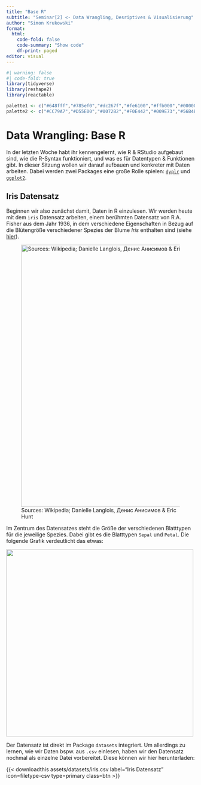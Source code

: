 ```yaml
---
title: "Base R"
subtitle: "Seminar[2] <- Data Wrangling, Desriptives & Visualisierung"
author: "Simon Krukowski"
format:
  html:
    code-fold: false
    code-summary: "Show code"
    df-print: paged
editor: visual
---
```


```r
#| warning: false
#| code-fold: true
library(tidyverse)
library(reshape2)
library(reactable)

palette1 <- c("#648fff","#785ef0","#dc267f","#fe6100","#ffb000","#000000","#ffffff")
palette2 <- c("#CC79A7","#D55E00","#0072B2","#F0E442","#009E73","#56B4E9","#E69F00","#000000")
```

# Data Wrangling: Base R

In der letzten Woche habt ihr kennengelernt, wie R & RStudio aufgebaut sind, wie die R-Syntax funktioniert, und was es für Datentypen & Funktionen gibt. In dieser Sitzung wollen wir darauf aufbauen und konkreter mit Daten arbeiten. Dabei werden zwei Packages eine große Rolle spielen: [`dyplr`](https://dplyr.tidyverse.org) und [`ggplot2`](https://ggplot2.tidyverse.org).

## Iris Datensatz

Beginnen wir also zunächst damit, Daten in R einzulesen. Wir werden heute mit dem `iris` Datensatz arbeiten, einem berühmten Datensatz von R.A. Fisher aus dem Jahr 1936, in dem verschiedene Eigenschaften in Bezug auf die Blütengröße verschiedener Spezies der Blume *Iris* enthalten sind (siehe [hier](https://www.comp.tmu.ac.jp/morbier/R/Fisher-1936-Ann._Eugen.pdf)).

![Sources: Wikipedia; Danielle Langlois, Денис Анисимов & Eric Hunt](assets/img/irises.png){fig-align="center" width="700"}

Im Zentrum des Datensatzes steht die Größe der verschiedenen Blatttypen für die jeweilige Spezies. Dabei gibt es die Blatttypen `Sepal` und `Petal`. Die folgende Grafik verdeutlicht das etwas:

![](assets/img/iris_sepal_petal.png){fig-align="center" width="500"}

Der Datensatz ist direkt im Package `datasets` integriert. Um allerdings zu lernen, wie wir Daten bspw. aus `.csv` einlesen, haben wir den Datensatz nochmal als einzelne Datei vorbereitet. Diese können wir hier herunterladen:

{{< downloadthis assets/datasets/iris.csv label="Iris Datensatz" icon=filetype-csv type=primary class=btn >}}

<!---
### Exkurs: Trennzeichengetrennte Textdateien & CSV

`.csv` ist ein typisches Datenformat, aus dem wir mit R Daten einlesen können. Wenn wir die Datei mit einem Textbearbeitungsprogramm öffnen, sehen wir, wie die Daten dort strukturiert sind:

![.csv in einem Texteditor (hier Sublime Text)](assets/img/csv.png){fig-align="center" width="600"}

Wir sehen, dass die Daten einfach hintereinander per Text in der Datei gespeichert sind, und mit einem Trennzeichen (in diesem Fall das `,`) voneinander getrennt sind. Strings werden mit `"` abgespeichert. Die erste Zeile beschreibt die Spaltennamen.

## Daten einlesen

Nun wissen wir also, wie `.csv` Dateien funktionieren. Fangen wir also an, die Daten in R-einzulesen:

```r
dataset <- read.csv("assets/datasets/iris.csv")
```

Die Funktion `read.csv` liest die Dateien ein. Als Parameter müssen wir lediglich den Pfad zur Datei angeben. In unserem Fall handelt es sich um einen relativen Pfad - absolute Pfade würden auch funktionieren. In unserem Fall ist die Datei wir wir wissen mit Komma (`,`) getrennt, daher brauchen wir nichts weiter als Parameter zu übergeben. Achtung: Das deutsche Excel speichert Dateien bei `.csv` oft mit Semikolon (`;`) als Trennzeichen ab (aufrund des Kommas als Dezimaltrennzeichen).

> Mac User:innen aufgepasst: Wenn ihr im Finder mit der rechten Maustaste auf eine Datei klickt, und dann `alt` bzw. `option` drückt, könnt ihr direkt den Pfad zur Datei in eure Zwischenablage kopieren. Das eignet sich hier bspw. besonders gut.

Wenn alles geklappt hat, sollte `dataset` rechts in unserem Environment auftauchen. Schauen wir es uns also an. Hierzu können wir entweder rechts oben auf das Objekt klicken, damit es sich im Viewer öffnet, oder wir schauen es uns hier an:

```r
dataset
```

Wie wir sehen gibt es mehrere Spalten für die Länge und Breite der Blätter (e.g., `Sepal.Length`), sowie eine Spalte mit der Spezies (`Species`).

Werfen wir nun einen genaueren Blick in die Daten.

## Daten anschauen

Um schnell einen Überblick über die Daten zu bekommen, eignet sich die `summary()` Funktion:

```r
summary(dataset)
```

Hier sehen wir direkt deskriptive Werte wie Minimum, Maximum oder Median für jede einzelne Spalte. Für die Spalte `Species` sehen wir allerdings lediglich, dass diese als character gespeichert ist, wenngleich es sich eigentlich um einen Faktor handelt, da wir ja bereits wissen, dass es drei Spezies gibt. Das können wir ändern:

```r
dataset$Species <- as.factor(dataset$Species)
```

Führen wir nun den Code erneut aus, sehen wir die entsprechenden Faktorlevel bzw. Ausprägungen und die jeweiligen Datenpunkte pro Ausprägung:

```r
summary(dataset)
```

Das Gleiche würden wir sehen, wenn wir mit der Funktion `levels` die Ausprägungen für die entsprechende Spalte abfragen:

```r
levels(dataset$Species)
```

## Deskriptive Analysen

Strenggenommen hat uns die `summary()` Funktion bereits viele interessante Werte für alle Spalten gegeben. Falls wir dies aber für eine einzelne Spalte machen wollen, können wir dies natürlich auch tun:

```r
mean(dataset$Sepal.Length)
```

Wie wir sehen, kann die `mean()` Funktion mit einer Spalte eines Dataframes (über den `$`-Operator ausgewählt) arbeiten, und gibt uns den entsprechenden Mittelwert aus. Gleich verhält es sich mit der Standardabweichung:

```r
sd(dataset$Sepal.Length)
```

Wie wir in der ersten Seminarstunde bereits gesagt haben, bietet R als Statistiksoftware natürlich eine Vielzahl eingebauter Standard-Funktionen. So können wir etwa auch gleich die Korrelation zwischen `Sepal.Width` und `Sepal.Length` berechnen...

```r
cor(dataset$Sepal.Length,dataset$Sepal.Width, method = "pearson")
```

... oder die Quantile ausgeben lassen:

```r
quantile(dataset$Sepal.Length)
```

Das sind natürlich alles nur Beispiele der im `base` Package enthaltenen Funktionen - alle weiteren können wir bspw. in der [Dokumentation](https://stat.ethz.ch/R-manual/R-devel/library/base/html/00Index.html) oder über `help(base)` finden.

## Datensatz aufteilen

Angenommen, wir wollen die Spalte `Species` von den anderen Spalten trennen, und in einem separaten Aufgabenblatt abspeichern. Dies können wir über die `$` und `<-` Operatoren machen:

```r
dataset_species <- dataset$Species
```

Dies speichert die entsprechende Spalte als Objekt `dataset_species` in unserem Environment. Dies geschieht als Vektor des Typs `factor`. Die Länge des Vektors entspricht natürlich der Anzahl an Observations:

```r
length(dataset_species)
```

Nun wollen wir einen Schritt weitergehen, und nicht nur einzelne Spalten extrahieren, sondern unseren Datensatz auf Basis gewisser Kriterien filtern, bzw. ein Subset bilden. Base R bietet dafür die `subset()` Funktion. Deren Syntax ist folgendermaßen:

```r
dataset_filtered <- subset(dataset, Sepal.Width > 3)
```

Wir definieren das betreffende Objekt `dataset`, sowie die Spalte, nach der wir filtern wollen (`Sepal.Width`) und unsere Bedingung (\> 3).

Wir wollen aber noch weiter spezifizieren. Angenommen, wir wollen, dass zusätzlich nur Blumen der Spezies `setosa` im Datensatz enthalten sind, und wir nur die Spalten `Sepal.Width` und `Sepal.Length` betrachten wollen:

```r
dataset_filtered2 <- subset(dataset, Sepal.Width > 3 & Species == "setosa",select = c(Sepal.Width,Sepal.Length,Species))
```

Der obige Befehl hat das Objekt `dataset_filtered2` erzeugt, welches die entsprechenden Filterungen beinhaltet.

Wir haben nun also gelernt, wie wir sogenannte *Subsets* von Dataframes auf Basis von Variablenausprägungen und Spalten erzeugen können, und diese enstprechend in unserem Environment speichern können.

Wenn wir nun allerdings einen Blick in unser Environment werfen, und uns vorstellen, wie dieses nach einer R-Session aussehen könnte, stellt sich vielleicht eine Frage: **Wie können wir den Überblick behalten?**

![[How the author imagines Environment overload]{style="text-align: center"}](assets/img/overload.png){fig-align="center" width="800"}

Dabei, sowie bei vielen anderen Dingen die mit **Data Wrangling** zu tun haben, hilft uns das `dplyr` package. Dazu auf der [nächsten Seite](datawrangling_dplyr.qmd) mehr.

-->
